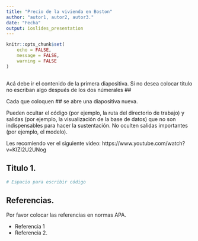 ---
title: "Precio de la vivienda en Boston"
author: "autor1, autor2, autor3."
date: "Fecha"
output: ioslides_presentation
---


```{r setup, include=FALSE}
knitr::opts_chunk$set(
	echo = FALSE,
	message = FALSE,
	warning = FALSE
)
```


## 

Acá debe ir el contenido de la primera diapositiva. Si no desea colocar título no escriban algo después de los dos númerales ##

Cada que coloquen ## se abre una diapositiva nueva. 

Pueden ocultar el código (por ejemplo, la ruta del directorio de trabajo) y salidas (por ejemplo, la visualización de la base de datos) que no son indispensables para hacer la sustentación. No oculten salidas importantes (por ejemplo, el modelo).

Les recomiendo ver el siguiente video: https://www.youtube.com/watch?v=KIZI2U2UNog

 
 
## Titulo 1. 

```{r}
# Espacio para escribir código

```

## Referencias.
 
Por favor colocar las referencias en normas APA. 

+ Referencia 1
+ Referencia 2.
 
